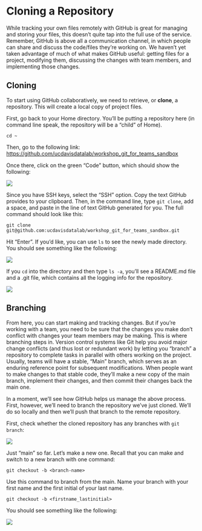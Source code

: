 Cloning a Repository
====================

While tracking your own files remotely with GitHub is great for managing and 
storing your files, this doesn't quite tap into the full use of the service. 
Remember, GitHub is above all a communication channel, in which people can share 
and discuss the code/files they're working on. We haven't yet taken advantage of 
much of what makes GitHub useful: getting files for a project, modifying them, 
discussing the changes with team members, and implementing those changes.

Cloning
-------

To start using GitHub collaboratively, we need to retrieve, or **clone**, a 
repository. This will create a local copy of project files.

First, go back to your Home directory. You'll be putting a repository here (in 
command line speak, the repository will be a "child" of Home).

```
cd ~
```

Then, go to the following link: [https://github.com/ucdavisdatalab/workshop_git_for_teams_sandbox](https://github.com/ucdavisdatalab/workshop_git_for_teams_sandbox)

Once there, click on the green "Code" button, which should show the following:

![](./img/clone_repository_github_view.png)

Since you have SSH keys, select the "SSH" option. Copy the text GitHub provides 
to your clipboard. Then, in the command line, type `git clone`, add a space, 
and paste in the line of text GitHub generated for you. The full command should 
look like this:

```
git clone git@github.com:ucdavisdatalab/workshop_git_for_teams_sandbox.git
```

Hit "Enter". If you'd like, you can use `ls` to see the newly made directory. 
You should see something like the following:

![](./img/clone_repository_command_line_view.png)

If you `cd` into the directory and then type `ls -a`, you'll see a README.md 
file and a .git file, which contains all the logging info for the repository.

![](./img/clone_repository_lsa.png)

Branching
---------

From here, you can start making and tracking changes. But if you're working with 
a team, you need to be sure that the changes you make don't conflict with 
changes your team members may be making. This is where branching steps in. 
Version control systems like Git help you avoid major change conflicts (and thus 
lost or redundant work) by letting you "branch" a repository to complete tasks 
in parallel with others working on the project. Usually, teams will have a stable, 
"Main" branch, which serves as an enduring reference point for subsequent 
modifications. When people want to make changes to that stable code, they'll 
make a new copy of the main branch, implement their changes, and then commit 
their changes back the main one. 

In a moment, we'll see how GitHub helps us manage the above process. First, 
however, we'll need to branch the repository we've just cloned. We'll do so 
locally and then we'll push that branch to the remote repository.

First, check whether the cloned repository has any branches with `git branch`:

![](./img/check_branches.png)

Just "main" so far. Let's make a new one. Recall that you can make and switch to 
a new branch with one command:

```
git checkout -b <branch-name>
```

Use this command to branch from the main. Name your branch with your first name 
and the first initial of your last name.

```
git checkout -b <firstname_lastinitial>
```

You should see something like the following:

![](./img/new_branch.png)
